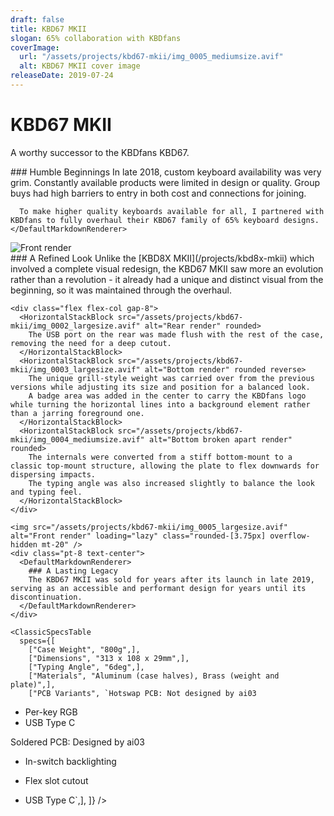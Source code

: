 ```yaml
---
draft: false
title: KBD67 MKII
slogan: 65% collaboration with KBDfans
coverImage:
  url: "/assets/projects/kbd67-mkii/img_0005_mediumsize.avif"
  alt: KBD67 MKII cover image
releaseDate: 2019-07-24
---
```


<DefaultLayout title={frontmatter.title}>

  <ClassicBlurredHeader src={frontmatter.coverImage.url} />

  <div class="text-center pt-20 pb-24">
    <h1 class="!font-['M_PLUS_Rounded_1c'] font-[300] text-[60px]">KBD67 MKII</h1>
    <p>A worthy successor to the KBDfans KBD67.</p>
  </div>

  <div class="bg-zinc-800 text-center py-28 px-6">
    <DefaultMarkdownRenderer invert>
      ### Humble Beginnings
      In late 2018, custom keyboard availability was very grim.  
      Constantly available products were limited in design or quality.  
      Group buys had high barriers to entry in both cost and connections for joining.  
        
      To make higher quality keyboards available for all, I partnered with KBDfans to fully overhaul their KBD67 family of 65% keyboard designs.  
    </DefaultMarkdownRenderer>
  </div>

  <div class="container mx-auto pt-20">
    <img src="/assets/projects/kbd67-mkii/img_0001_largesize.avif" alt="Front render" loading="lazy" class="rounded-[3.75px] overflow-hidden" />
    <div class="pt-8 pb-20 text-center">
      <DefaultMarkdownRenderer>
        ### A Refined Look
        Unlike the [KBD8X MKII](/projects/kbd8x-mkii) which involved a complete visual redesign, the KBD67 MKII saw more an evolution rather than a revolution - it already had a unique and distinct visual from the beginning, so it was maintained through the overhaul.  
      </DefaultMarkdownRenderer>
    </div>

    <div class="flex flex-col gap-8">
      <HorizontalStackBlock src="/assets/projects/kbd67-mkii/img_0002_largesize.avif" alt="Rear render" rounded>
        The USB port on the rear was made flush with the rest of the case, removing the need for a deep cutout.
      </HorizontalStackBlock>
      <HorizontalStackBlock src="/assets/projects/kbd67-mkii/img_0003_largesize.avif" alt="Bottom render" rounded reverse>
        The unique grill-style weight was carried over from the previous versions while adjusting its size and position for a balanced look.  
        A badge area was added in the center to carry the KBDfans logo while turning the horizontal lines into a background element rather than a jarring foreground one.  
      </HorizontalStackBlock>
      <HorizontalStackBlock src="/assets/projects/kbd67-mkii/img_0004_mediumsize.avif" alt="Bottom broken apart render" rounded>
        The internals were converted from a stiff bottom-mount to a classic top-mount structure, allowing the plate to flex downwards for dispersing impacts.  
        The typing angle was also increased slightly to balance the look and typing feel.  
      </HorizontalStackBlock>
    </div>

    <img src="/assets/projects/kbd67-mkii/img_0005_largesize.avif" alt="Front render" loading="lazy" class="rounded-[3.75px] overflow-hidden mt-20" />
    <div class="pt-8 text-center">
      <DefaultMarkdownRenderer>
        ### A Lasting Legacy
        The KBD67 MKII was sold for years after its launch in late 2019, serving as an accessible and performant design for years until its discontinuation.  
      </DefaultMarkdownRenderer>
    </div>
  </div>

  <div class="container mx-auto">

    <ClassicSpecsTable 
      specs={[
        ["Case Weight", "800g",],
        ["Dimensions", "313 x 108 x 29mm",],
        ["Typing Angle", "6deg",],
        ["Materials", "Aluminum (case halves), Brass (weight and plate)",],
        ["PCB Variants", `Hotswap PCB: Not designed by ai03
- Per-key RGB
- USB Type C

Soldered PCB: Designed by ai03
- In-switch backlighting
- Flex slot cutout
- USB Type C`,],
    ]} />

    <ClassicResourcesTable project='kbd67-mkii' />
  </div>
  
</DefaultLayout>